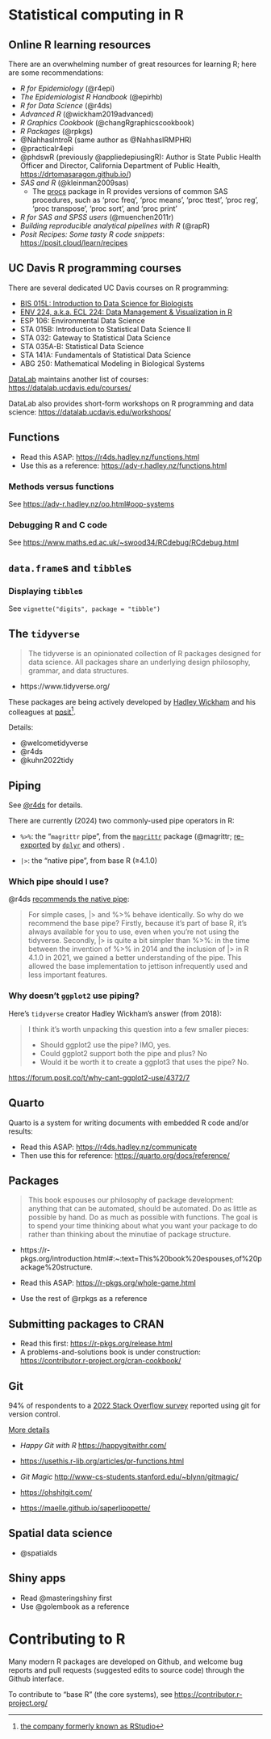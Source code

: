 # Statistical computing in R

## Online R learning resources

There are an overwhelming number of great resources for learning R; here are some recommendations:

- *R for Epidemiology* (@r4epi)
- *The Epidemiologist R Handbook* (@epirhb)
- *R for Data Science* (@r4ds)
- *Advanced R* (@wickham2019advanced)
- *R Graphics Cookbook* (@changRgraphicscookbook)
- *R Packages* (@rpkgs)
- @NahhasIntroR (same author as @NahhasIRMPHR)
- @practicalr4epi
- @phdswR (previously @appliedepiusingR): Author is State Public Health Officer and Director, California Department of Public Health, <https://drtomasaragon.github.io/>)
- *SAS and R* (@kleinman2009sas)
   * The [procs](https://cran.r-project.org/web/packages/procs/) package in R provides 
   versions of common SAS procedures, 
   such as  'proc freq', 'proc means', 'proc ttest', 'proc reg', 'proc transpose', 'proc sort', and 'proc print'
- *R for SAS and SPSS users* (@muenchen2011r)
- *Building reproducible analytical pipelines with R* (@rapR)
- *Posit Recipes: Some tasty R code snippets*: <https://posit.cloud/learn/recipes>

## UC Davis R programming courses

There are several dedicated UC Davis courses on R programming:

- [BIS 015L: Introduction to Data Science for Biologists](https://jmledford3115.github.io/datascibiol/)
- [ENV 224, a.k.a. ECL 224: Data Management & Visualization in R](https://ucd-cepb.github.io/R-DAVIS/)
- ESP 106: Environmental Data Science
- STA 015B: Introduction to Statistical Data Science II
- STA 032: Gateway to Statistical Data Science
- STA 035A-B: Statistical Data Science
- STA 141A: Fundamentals of Statistical Data Science
- ABG 250: Mathematical Modeling in Biological Systems

[DataLab](https://datalab.ucdavis.edu/) maintains another list of courses:
<https://datalab.ucdavis.edu/courses/>

DataLab also provides short-form workshops on R programming and data science: 
<https://datalab.ucdavis.edu/workshops/>


## Functions

- Read this ASAP: <https://r4ds.hadley.nz/functions.html>
- Use this as a reference: <https://adv-r.hadley.nz/functions.html>


### Methods versus functions

See <https://adv-r.hadley.nz/oo.html#oop-systems>

### Debugging R and C code

See <https://www.maths.ed.ac.uk/~swood34/RCdebug/RCdebug.html>

## `data.frame`s and `tibble`s

### Displaying `tibble`s

See `vignette("digits", package = "tibble")`

## The `tidyverse`

> The tidyverse is an opinionated collection of R packages designed for data science. All packages share an underlying design philosophy, grammar, and data structures.

- https://www.tidyverse.org/

These packages are being actively developed by [Hadley Wickham](https://hadley.nz/) and his colleagues at [posit](https://posit.co/)^[[the company formerly known as RStudio]( https://posit.co/blog/rstudio-is-becoming-posit/)].

Details: 

- @welcometidyverse
- @r4ds
- @kuhn2022tidy

## Piping

See [@r4ds](https://r4ds.hadley.nz/data-transform.html#sec-the-pipe) for details.

There are currently (2024) two commonly-used pipe operators in R:

- `%>%`: the "`magrittr` pipe", from the [`magrittr`](https://cran.r-project.org/web/packages/magrittr/index.html) package (@magrittr; [re-exported](https://r-pkgs.org/dependencies-in-practice.html#re-exporting) by [`dplyr`](https://cran.r-project.org/web/packages/dplyr/index.html) and others) .

- `|>`: the "native pipe", from base R (≥4.1.0)

### Which pipe should I use?

@r4ds [recommends the native pipe](https://r4ds.hadley.nz/data-transform.html#sec-the-pipe:~:text=So%20why%20do%20we%20recommend%20the%20base%20pipe%3F):

> For simple cases, |> and %>% behave identically. So why do we recommend the base pipe? Firstly, because it’s part of base R, it’s always available for you to use, even when you’re not using the tidyverse. Secondly, |> is quite a bit simpler than %>%: in the time between the invention of %>% in 2014 and the inclusion of |> in R 4.1.0 in 2021, we gained a better understanding of the pipe. This allowed the base implementation to jettison infrequently used and less important features.

### Why doesn't `ggplot2` use piping?

Here's `tidyverse` creator Hadley Wickham's answer (from 2018):

> I think it's worth unpacking this question into a few smaller pieces:
>
> - Should ggplot2 use the pipe? IMO, yes.
> - Could ggplot2 support both the pipe and plus? No
> - Would it be worth it to create a ggplot3 that uses the pipe? No.

<https://forum.posit.co/t/why-cant-ggplot2-use/4372/7>

## Quarto

Quarto is a system for writing documents with embedded R code and/or results:

- Read this ASAP: <https://r4ds.hadley.nz/communicate>
- Then use this for reference: <https://quarto.org/docs/reference/>

## Packages

> This book espouses our philosophy of package development: anything that can be automated, should be automated. Do as little as possible by hand. Do as much as possible with functions. The goal is to spend your time thinking about what you want your package to do rather than thinking about the minutiae of package structure.

- https://r-pkgs.org/introduction.html#:~:text=This%20book%20espouses,of%20package%20structure.

- Read this ASAP: <https://r-pkgs.org/whole-game.html>
- Use the rest of @rpkgs as a reference

## Submitting packages to CRAN

- Read this first: <https://r-pkgs.org/release.html>
- A problems-and-solutions book is under construction: <https://contributor.r-project.org/cran-cookbook/>

## Git

94% of respondents to a 
[2022 Stack Overflow survey](https://survey.stackoverflow.co/2022/#section-version-control-version-control-systems)
reported using git for version control.

[More details](https://r-pkgs.org/software-development-practices.html#sec-sw-dev-practices-git-github)

- *Happy Git with R* <https://happygitwithr.com/>

- <https://usethis.r-lib.org/articles/pr-functions.html>

- *Git Magic* <http://www-cs-students.stanford.edu/~blynn/gitmagic/>

- <https://ohshitgit.com/>

- <https://maelle.github.io/saperlipopette/>

## Spatial data science

- @spatialds

## Shiny apps

- Read @masteringshiny first
- Use @golembook as a reference

# Contributing to R

Many modern R packages are developed on Github, and welcome 
bug reports and pull requests (suggested edits to source code) through 
the Github interface.

To contribute to "base R" (the core systems), see <https://contributor.r-project.org/>

